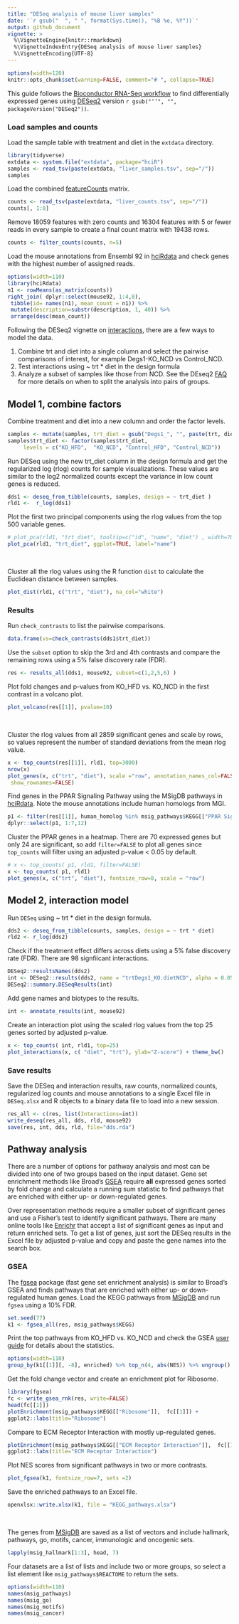 ```yaml
---
title: "DESeq analysis of mouse liver samples"
date: '`r gsub("  ", " ", format(Sys.time(), "%B %e, %Y"))`'
output: github_document
vignette: >
  %\VignetteEngine{knitr::rmarkdown}
  %\VignetteIndexEntry{DESeq analysis of mouse liver samples}
  %\VignetteEncoding{UTF-8}
---
```


```r
options(width=120)
knitr::opts_chunk$set(warning=FALSE, comment="# ", collapse=TRUE)
```

This guide follows the [Bioconductor RNA-Seq workflow] to find differentially expressed
genes using [DESeq2] version `r gsub("‘’", "", packageVersion("DESeq2"))`.


### Load samples and counts


Load the sample table with treatment and diet in the `extdata` directory.


```r
library(tidyverse)
extdata <- system.file("extdata", package="hciR")
samples <- read_tsv(paste(extdata, "liver_samples.tsv", sep="/"))
samples
```


Load the combined [featureCounts] matrix.


```r
counts <- read_tsv(paste(extdata, "liver_counts.tsv", sep="/"))
counts[, 1:8]
```


Remove 18059 features with zero counts and 16304 features with 5 or fewer reads
in every sample to create a final count matrix with 19438 rows.


```r
counts <- filter_counts(counts, n=5)
```


Load the mouse annotations from Ensembl 92 in [hciRdata] and check genes with
the highest number of assigned reads.

```r
options(width=110)
library(hciRdata)
n1 <- rowMeans(as_matrix(counts))
right_join( dplyr::select(mouse92, 1:4,8),
 tibble(id= names(n1), mean_count = n1)) %>%
 mutate(description=substr(description, 1, 40)) %>%
 arrange(desc(mean_count))
```



Following the DESeq2 vignette on [interactions], there are a few ways to model the data.

1.  Combine trt and diet into a single column and select the pairwise comparisons
    of interest, for example Degs1-KO_NCD vs Control_NCD.
2.  Test interactions using ~ trt * diet in the design formula
3.  Analyze a subset of samples like those from NCD. See the DEseq2 [FAQ]
	for more details on when to split the analysis into pairs of groups.


## Model 1, combine factors

Combine treatment and diet into a new column and order the factor levels.

```r
samples <- mutate(samples, trt_diet = gsub("Degs1_", "", paste(trt, diet, sep="_")))
samples$trt_diet <- factor(samples$trt_diet,
     levels = c("KO_HFD",  "KO_NCD", "Control_HFD", "Control_NCD"))
```


Run DESeq using the new trt_diet column in the design formula and get the regularized log
(rlog) counts for sample visualizations.  These values are similar to the log2
normalized counts except the variance in low count genes is reduced.

```r
dds1 <- deseq_from_tibble(counts, samples, design = ~ trt_diet )
rld1 <-  r_log(dds1)
```



Plot the first two principal components using the rlog values from the top 500
variable genes.

```r
# plot_pca(rld1, "trt_diet", tooltip=c("id", "name", "diet") , width=700)
plot_pca(rld1, "trt_diet", ggplot=TRUE, label="name")
```

<br>

Cluster all the rlog values using the R function `dist` to calculate the
Euclidean distance between samples.


```r
plot_dist(rld1, c("trt", "diet"), na_col="white")
```


### Results

Run `check_contrasts` to list the pairwise comparisons.


```r
data.frame(vs=check_contrasts(dds1$trt_diet))
```

Use the `subset` option to skip the 3rd and 4th contrasts and
compare the remaining rows using a 5% false discovery rate (FDR).


```r
res <- results_all(dds1, mouse92, subset=c(1,2,5,6) )
```


Plot fold changes and p-values from KO_HFD vs. KO_NCD in the first contrast in a volcano plot.


```r
plot_volcano(res[[1]], pvalue=10)
```

<br>


Cluster the rlog values from all 2859 significant genes and scale by rows, so
values represent the number of standard deviations from the mean rlog value.

```r
x <- top_counts(res[[1]], rld1, top=3000)
nrow(x)
plot_genes(x, c("trt", "diet"), scale ="row", annotation_names_col=FALSE,
 show_rownames=FALSE)
```

Find genes in the PPAR Signaling Pathway using the MSigDB pathways in [hciRdata]. Note
the mouse annotations include human homologs from MGI.

```r
p1 <- filter(res[[1]], human_homolog %in% msig_pathways$KEGG[["PPAR Signaling Pathway"]])
dplyr::select(p1, 1:7,12)
```

Cluster the PPAR genes in a heatmap.  There are 70 expressed genes but only 24 are significant,
so add `filter=FALSE` to plot all genes since `top_counts` will filter using
an adjusted p-value < 0.05 by default.

```r
# x <- top_counts( p1, rld1, filter=FALSE)
x <- top_counts( p1, rld1)
plot_genes(x, c("trt", "diet"), fontsize_row=8, scale = "row")
```



## Model 2, interaction model

Run `DESeq` using ~ trt * diet in the design formula.

```r
dds2 <- deseq_from_tibble(counts, samples, design = ~ trt * diet)
rld2 <- r_log(dds2)
```

Check if the treatment effect differs across diets using  a 5% false discovery rate (FDR).
There are 98 signfiicant interactions.

```r
DESeq2::resultsNames(dds2)
int <- DESeq2::results(dds2, name = "trtDegs1_KO.dietNCD", alpha = 0.05)
DESeq2::summary.DESeqResults(int)
```


Add gene names and biotypes to the results.

```r
int <- annotate_results(int, mouse92)
```

Create an interaction plot using the scaled rlog values from
the top 25 genes sorted by adjusted p-value.

```r
x <- top_counts( int, rld1, top=25)
plot_interactions(x, c( "diet", "trt"), ylab="Z-score") + theme_bw()
```


### Save results

Save the DESeq and interaction results, raw counts, normalized counts, regularized log counts
and mouse annotations to a single Excel file in `DESeq.xlsx` and R objects to a
binary data file to load into a new session.

```r
res_all <- c(res, list(Interactions=int))
write_deseq(res_all, dds, rld, mouse92)
save(res, int, dds, rld, file="dds.rda")
```


## Pathway analysis


There are a number of options for pathway analysis and most can be divided into
one of two groups based on the input dataset.  Gene set enrichment methods like
Broad's [GSEA] require **all** expressed genes sorted by fold change and
calculate a running sum statistic to find pathways that are enriched with
either up- or down-regulated genes.

Over representation methods require a smaller subset of significant genes and
use a Fisher's test to identify significant pathways. There are many online
tools like [Enrichr] that accept a list of significant genes as input and return
enriched sets.  To get a list of genes, just sort the DESeq results in the Excel
file by adjusted p-value and copy and paste the gene names into the search box.



### GSEA

The [fgsea] package (fast gene set enrichment analysis) is similar to Broad's
GSEA and finds pathways that are enriched with either up- or down-regulated
human genes.  Load the KEGG pathways from [MSigDB] and  run `fgsea` using a 10% FDR.


```r
set.seed(77)
k1 <- fgsea_all(res, msig_pathways$KEGG)
```

Print the top pathways from KO_HFD vs. KO_NCD and check the GSEA [user guide] for details about the statistics.

```r
options(width=110)
group_by(k1[[1]][, -8], enriched) %>% top_n(4, abs(NES)) %>% ungroup()
```


Get the fold change vector and create an enrichment plot for Ribosome.

```r
library(fgsea)
fc <- write_gsea_rnk(res, write=FALSE)
head(fc[[1]])
plotEnrichment(msig_pathways$KEGG[["Ribosome"]],  fc[[1]]) +
ggplot2::labs(title="Ribosome")
```

Compare to ECM Receptor Interaction with mostly up-regulated genes.

```r
plotEnrichment(msig_pathways$KEGG[["ECM Receptor Interaction"]],  fc[[1]]) +
ggplot2::labs(title="ECM Receptor Interaction")
```


Plot NES scores from significant pathways in two or more contrasts.

```r
plot_fgsea(k1, fontsize_row=7, sets =2)
```

Save the enriched pathways to an Excel file.

```r
openxlsx::write.xlsx(k1, file = "KEGG_pathways.xlsx")
```

<br>

The genes from [MSigDB] are saved as a list of vectors and include
hallmark, pathways, go, motifs, cancer, immunologic and oncogenic sets.


```r
lapply(msig_hallmark[1:3], head, 7)
```

Four datasets are a list of lists and include two or more groups, so select a list
element like `msig_pathways$REACTOME` to return the sets.

```r
options(width=110)
names(msig_pathways)
names(msig_go)
names(msig_motifs)
names(msig_cancer)
```

<br>


[Correlation Engine]: https://hci.ussc.informatics.illumina.com/
[Enrichr]: http://amp.pharm.mssm.edu/Enrichr/
[user guide]: http://software.broadinstitute.org/gsea/doc/GSEAUserGuideFrame.html
[GSEA]: http://software.broadinstitute.org/gsea/index.jsp
[fgsea]: https://bioconductor.org/packages/release/bioc/html/fgsea.html
[MSigDB]: http://software.broadinstitute.org/gsea/msigdb/collections.jsp
[Interactions]: http://bioconductor.org/packages/devel/bioc/vignettes/DESeq2/inst/doc/DESeq2.html#interactions
[FAQ]: http://bioconductor.org/packages/devel/bioc/vignettes/DESeq2/inst/doc/DESeq2.html#if-i-have-multiple-groups-should-i-run-all-together-or-split-into-pairs-of-groups
[hciRdata]: https://github.com/HuntsmanCancerInstitute/hciRdata
[Bioconductor RNA-Seq workflow]: http://master.bioconductor.org/packages/release/workflows/vignettes/rnaseqGene/inst/doc/rnaseqGene.html
[DESeq2]: http://www.bioconductor.org/packages/release/bioc/html/DESeq2.html
[featureCounts]: http://bioinf.wehi.edu.au/featureCounts/
[hciR]: https://github.com/HuntsmanCancerInstitute/hciR
